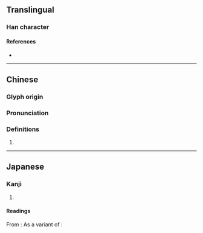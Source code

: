 {{character info}}
==Translingual==

===Han character===
{{Han char|rn=32|rad=土|as=14|sn=17|four=|canj=GLMT|ids=⿰土盡}}

====References====
* {{Han ref|kx=0241.211|hdz=10497.111|uh=58D7|ud=22743}}

----

==Chinese==
{{zh-forms|s=𡋤}}

===Glyph origin===
{{Han etym}}

===Pronunciation===
{{zh-pron
|m=jìn
|c=zing1
|mc=y
|oc=y
|ma=
|cat=
}}

===Definitions===
{{zh-hanzi}}

# {{rfdef|zh}}

----

==Japanese==
{{ja-kanji forms|𡋤|壗}}

===Kanji===
{{ja-kanji|grade=|rs=土14|shin=𡋤}}

# {{rfdef|ja|sort=土14}}

====Readings====
From {{w|Middle Chinese}} {{ltc-l|壗|[[steep]] [[slope]]}}:
{{ja-readings
|goon=じ
|kanon=し
}}
As a variant of {{ja-l|儘}} {{rfv-etym|ja}}:
{{ja-readings
|goon=じん
|kanon=しん
|kun=まま-
}}